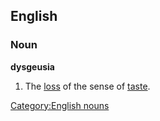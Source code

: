 ==English==

===Noun===
'''dysgeusia'''

# The [[loss]] of the sense of [[taste]].

[[Category:English nouns]]